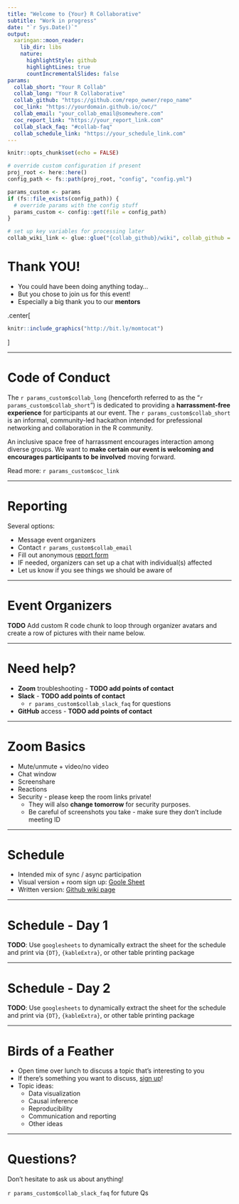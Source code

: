 ```yaml
---
title: "Welcome to {Your} R Collaborative"
subtitle: "Work in progress"
date: "`r Sys.Date()`"
output:
  xaringan::moon_reader:
    lib_dir: libs
    nature:
      highlightStyle: github
      highlightLines: true
      countIncrementalSlides: false
params:
  collab_short: "Your R Collab"
  collab_long: "Your R Collaborative"
  collab_github: "https://github.com/repo_owner/repo_name"
  coc_link: "https://yourdomain.github.io/coc/"
  collab_email: "your_collab_email@somewhere.com"
  coc_report_link: "https://your_report_link.com"
  collab_slack_faq: "#collab-faq"
  collab_schedule_link: "https://your_schedule_link.com"
---
```


```r
knitr::opts_chunk$set(echo = FALSE)

# override custom configuration if present
proj_root <- here::here()
config_path <- fs::path(proj_root, "config", "config.yml")

params_custom <- params
if (fs::file_exists(config_path)) {
  # override params with the config stuff
  params_custom <- config::get(file = config_path)
}

# set up key variables for processing later
collab_wiki_link <- glue::glue("{collab_github}/wiki", collab_github = params_custom$collab_github)
```


# Thank YOU!

* You could have been doing anything today...
* But you chose to join us for this event!
* Especially a big thank you to our **mentors**

.center[
```r
knitr::include_graphics("http://bit.ly/momtocat")
```
]

---

# Code of Conduct

The `r params_custom$collab_long` (henceforth referred to as the "`r params_custom$collab_short`") is dedicated to providing a **harrassment-free experience** for participants at our event.  The `r params_custom$collab_short` is an informal, community-led hackathon intended for prefessional networking and collaboration in the R community.

An inclusive space free of harrassment encourages interaction among diverse groups.  We want to **make certain our event is welcoming and encourages participants to be involved** moving forward.

Read more: `r params_custom$coc_link`

---

# Reporting

Several options:

* Message event organizers
* Contact `r params_custom$collab_email`
* Fill out anonymous [report form](`r params_custom$coc_report_link`)
* IF needed, organizers can set up a chat with individual(s) affected
* Let us know if you see things we should be aware of

---

# Event Organizers

**TODO** Add custom R code chunk to loop through organizer avatars and create a row of pictures with their name below.  

---

# Need help?

* __Zoom__ troubleshooting - **TODO add points of contact**
* __Slack__ -  **TODO add points of contact**
    + ``r params_custom$collab_slack_faq`` for questions
* __GitHub__ access - **TODO add points of contact**

---

# Zoom Basics

* Mute/unmute + video/no video
* Chat window
* Screenshare
* Reactions
* Security - please keep the room links private!
    + They will also __change tomorrow__ for security purposes.
    + Be careful of screenshots you take - make sure they don't include meeting ID

---

# Schedule

* Intended mix of sync / async participation
* Visual version + room sign up: [Goole Sheet](`r params_custom$collab_schedule_link`)
* Written version: [Github wiki page](`r collab_wiki_link`)

---

# Schedule - Day 1

**TODO**: Use `googlesheets` to dynamically extract the sheet for the schedule and print via `{DT}`, `{kableExtra}`, or other table printing package

---

# Schedule - Day 2

**TODO**: Use `googlesheets` to dynamically extract the sheet for the schedule and print via `{DT}`, `{kableExtra}`, or other table printing package

---

# Birds of a Feather

* Open time over lunch to discuss a topic that's interesting to you
* If there's something you want to discuss, [sign up](`r params_custom$collab_schedule_link`)!
* Topic ideas:
    + Data visualization
    + Causal inference
    + Reproducibility
    + Communication and reporting
    + Other ideas
    
---

# Questions?

Don't hesitate to ask us about anything!

``r params_custom$collab_slack_faq`` for future Qs
